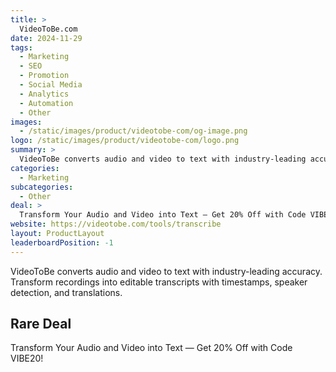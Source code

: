 ```yaml
---
title: >
  VideoToBe.com
date: 2024-11-29
tags:
  - Marketing
  - SEO
  - Promotion
  - Social Media
  - Analytics
  - Automation
  - Other
images:
  - /static/images/product/videotobe-com/og-image.png
logo: /static/images/product/videotobe-com/logo.png
summary: >
  VideoToBe converts audio and video to text with industry-leading accuracy. Transform recordings into editable transcripts with timestamps, speaker detection, and translations.
categories:
  - Marketing
subcategories:
  - Other
deal: >
  Transform Your Audio and Video into Text — Get 20% Off with Code VIBE20!
website: https://videotobe.com/tools/transcribe
layout: ProductLayout
leaderboardPosition: -1
---
```

VideoToBe converts audio and video to text with industry-leading accuracy. Transform recordings into editable transcripts with timestamps, speaker detection, and translations.

## Rare Deal

Transform Your Audio and Video into Text — Get 20% Off with Code VIBE20!
